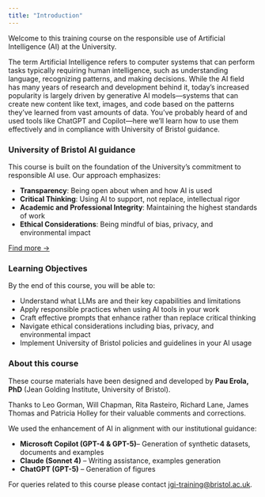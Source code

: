 ```yaml
---
title: "Introduction"
---
```




Welcome to this training course on the responsible use of Artificial Intelligence (AI) at the University.

The term Artificial Intelligence refers to computer systems that can perform tasks typically requiring human intelligence, such as understanding language, recognizing patterns, and making decisions. While the AI field has many years of research and development behind it, today's increased popularity is largely driven by generative AI models—systems that can create new content like text, images, and code based on the patterns they've learned from vast amounts of data. You've probably heard of and used tools like ChatGPT and Copilot—here we'll learn how to use them effectively and in compliance with University of Bristol guidance.

::: {.callout-important}
### University of Bristol AI guidance

This course is built on the foundation of the University's commitment to responsible AI use. Our approach emphasizes:

- **Transparency**: Being open about when and how AI is used
- **Critical Thinking**: Using AI to support, not replace, intellectual rigor
- **Academic and Professional Integrity**: Maintaining the highest standards of work
- **Ethical Considerations**: Being mindful of bias, privacy, and environmental impact

[Find more →](./800-resources.qmd)
:::


### Learning Objectives
By the end of this course, you will be able to:

- Understand what LLMs are and their key capabilities and limitations
- Apply responsible practices when using AI tools in your work
- Craft effective prompts that enhance rather than replace critical thinking
- Navigate ethical considerations including bias, privacy, and environmental impact
- Implement University of Bristol policies and guidelines in your AI usage



### About this course

These course materials have been designed and developed by  **Pau Erola, PhD** (Jean Golding Institute, University of Bristol).

Thanks to Leo Gorman, Will Chapman, Rita Rasteiro, Richard Lane, James Thomas and Patricia Holley for their valuable comments and corrections.

We used the enhancement of AI in alignment with our institutional guidance:

- **Microsoft Copilot (GPT-4 & GPT-5)**-- Generation of synthetic datasets, documents and examples
- **Claude (Sonnet 4)** -- Writing assistance, examples generation
- **ChatGPT (GPT-5)** -- Generation of figures

For queries related to this course please contact [jgi-training@bristol.ac.uk](mailto:jgi-training@bristol.ac.uk).